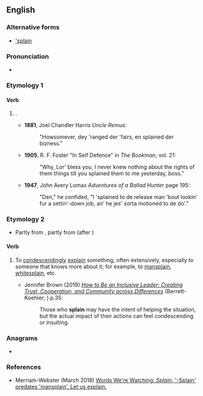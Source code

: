 {{also|-splain}}
==English==

===Alternative forms===
* [['splain]]

===Pronunciation===
* {{audio|en|En-au-splain.ogg|Audio (AU)}}

===Etymology 1===
{{etymid|en|dialect}}
{{aphetic form of|en|explain}}

====Verb====
{{en-verb}}
# {{lb|en|informal|dialectal}}  {{aphetic form of|en|explain}}.
#* '''1881''', Joel Chandler Harris ''Uncle Remus'':
#*: "Howsomever, dey 'ranged der 'fairs, en splained der bizness."
#* '''1905''', R. F. Foster "In Self Defence" in ''The Bookman'', vol. 21:
#*: "Why, Lor' bless you, I never knew nothing about the rights of them things till you splained them to me yesterday, boss."
#* '''1947''', John Avery Lomax ''Adventures of a Ballad Hunter'' page 195:
#*: "Den," he confided, "I 'splained to de release man 'bout lookin' fur a settin'-down job, an' he jes' sorta motioned to de do'."

===Etymology 2===
{{etymid|en|condescendingly}}
{{wikipedia|splaining}}
* Partly from {{t|en|splain#dialect|alt=the preceding sense}}, partly from {{t|en|-splain}} (after {{t|en|mansplaining}})

====Verb====
{{en-verb}}
# {{lb|en|slang}} To [[condescendingly]] [[explain]] something, often extensively, especially to someone that knows more about it; for example, to [[mansplain]], [[whitesplain]], etc.
#* Jennifer Brown (2019) ''[https://books.google.ie/books?id=KEyMDwAAQBAJ&pg=PA35 How to Be an Inclusive Leader: Creating Trust, Cooperation, and Community across Differences]'' (Berrett-Koehler; {{isbn|9781523085187}}) p.35:
#*: Those who '''splain''' may have the intent of helping the situation, but the actual impact of their actions can feel condescending or insulting.

===Anagrams===
* {{anagrams|en|a=ailnps|Aplins|Lipans|Pinals|Plains|lapins|plains|spinal}}

===References===
* Merriam-Webster (March 2018) [https://www.merriam-webster.com/words-at-play/splain-splaining-meaning Words We're Watching: ''Splain''; '-Splain' predates 'mansplain'. Let us explain.]